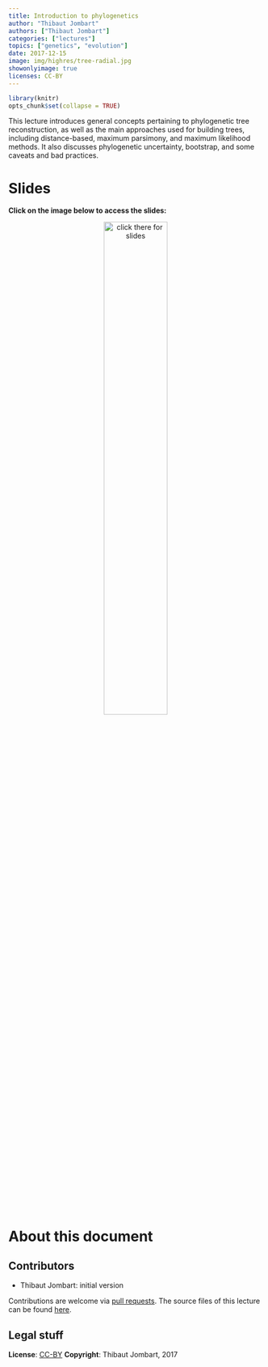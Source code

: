 ```yaml
---
title: Introduction to phylogenetics
author: "Thibaut Jombart"
authors: ["Thibaut Jombart"]
categories: ["lectures"]
topics: ["genetics", "evolution"]
date: 2017-12-15
image: img/highres/tree-radial.jpg
showonlyimage: true
licenses: CC-BY
---
```


	
```r
library(knitr)
opts_chunk$set(collapse = TRUE)
```

This lecture introduces general concepts pertaining to phylogenetic tree
reconstruction, as well as the main approaches used for building trees,
including distance-based, maximum parsimony, and maximum likelihood methods. It
also discusses phylogenetic uncertainty, bootstrap, and some caveats and bad
practices.



# Slides

**Click on the image below to access the slides:**

<center>
<a href="../../slides/lecture-phylogenetics/lecture-phylogenetics.pdf"><img class="gateway" src="../../img/highres/tree-radial.jpg" width="50%" alt="click there for slides" align="middle"></a>
</center>





# About this document

## Contributors

- Thibaut Jombart: initial version



Contributions are welcome via [pull
requests](https://github.com/reconhub/learn/pulls). The source files of this lecture can be found
[here](https://github.com/thibautjombart/lecture-phylogenetics/).



## Legal stuff

**License**: [CC-BY](https://creativecommons.org/licenses/by/3.0/)
**Copyright**: Thibaut Jombart, 2017 
